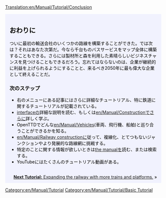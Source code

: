 [[Translation:en/Manual/Tutorial/Conclusion]]
{{en/Translation|origin= en/Manual/Tutorial/Conclusion
|from  = en
|to    = ja
|Percentage = 90
}}
{{en/Tabs|5|5
|ja/Manual/Tutorial/Main Page|1. はじめに<!--
-->|ja/Manual/Tutorial/Buses|2. バス<!--
-->|ja/Manual/Tutorial/Trains|3. 鉄道<!--
-->|ja/Manual/Tutorial/Planes|4. 飛行機<!--
-->|ja/Manual/Tutorial/Conclusion|5. おわりに}}
<div style="padding:.5em 1em 1em 1em; border-top:none; background-color:#f1f2fe; color:#000;">
{{ja/Manual/Tutorial/Navigation}}
==おわりに==
ついに最初の輸送会社のいくつかの路線を構築することができた。では次は？それはあなた次第だ。今なら千台ものバスサービスをマップ全体に構築することもできる。さらには製材所と森を利用した素晴らしいビジネスチャンスを見つけることもできるだろう。忘れてはならないのは、企業が継続的に利益を上げられるようにすることと、来るべき2050年に最も偉大な企業として終えることだ。

===次のステップ===
* 右のメニューにある記事にはさらに詳細なチュートリアル、特に鉄道に関するチュートリアルが記載されている。
* [[en/Manual/Game interface|interface]]の詳細な説明を読む、もしくは[[en/Manual/Construction]]でさらに詳しく学ぶ。
* OpenTTDでどんな[[en/Manual/Vehicles]](車両、飛行機、船舶)と巡り合うことができるかを知る。
* [[en/Manual/Railway construction]]に従って、複線化、とてつもないジャンクションやより発展的な路線網に挑戦する。
* 特定のことに関する情報が欲しいときは[[en/Manual/Main Page|the manual]]を読む、または検索する。
* YouTubeにはたくさんのチュートリアル動画がある。

<br style="clear:both;">
<span style="float: right">[[en/Manual/Tutorial/Two Platforms|'''Next Tutorial:''' Expanding the railway with more trains and platforms.]] &raquo;</span>
</div>
[[Category:en/Manual/Tutorial]]
[[Category:en/Manual/Tutorial/Basic Tutorial]]
